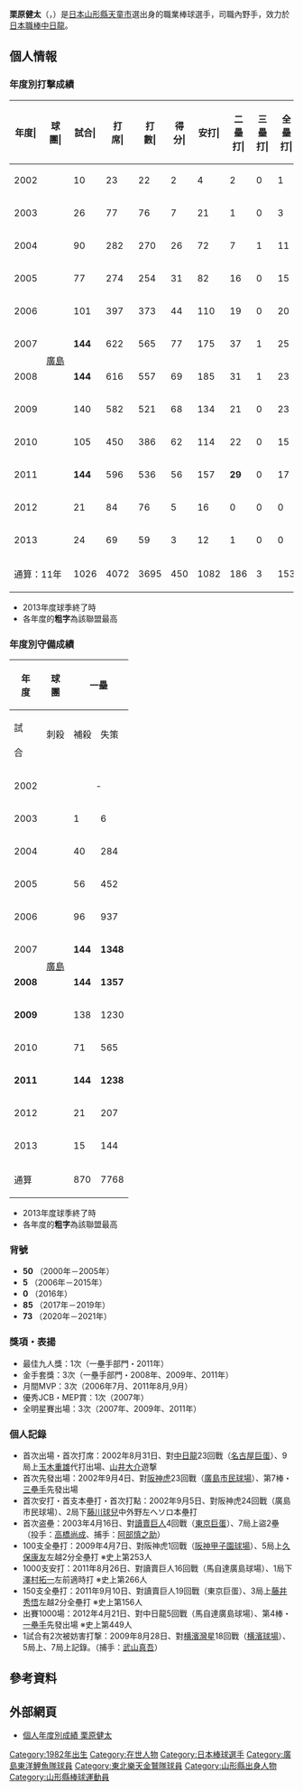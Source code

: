 {{Infobox NPB player|
|name=栗原健太|
|image=K kurihara20190313.jpg|
|width=300|
|position=內野手|
|team=|
|number=|
|bats=右|
|throws=右|
|birthdate={{birth_date_and_age|1982|1|8|mf=y}}|
|birthplace={{JPN}}[[山形縣|山形縣]][[天童市|天童市]]|
|debutdate=8月31日
|debutyear=2002年
|debutteam=廣島東洋鯉魚
|statyear=2016年球季
|stat1label=打擊率
|stat1value=0.294
|stat2label=全壘打
|stat2value=153
|stat3label=打點
|stat3value=582
|stat4label=盜壘
|stat4value=17
|teams=<nowiki></nowiki>
* [[日本大學山形高等學校|日本大學山形高等學校]]
* [[廣島東洋鯉魚|廣島東洋鯉魚]](2000年－2015年)
* [[東北樂天金鷲|東北樂天金鷲]](2016年)
'''教練時期'''
* [[東北樂天金鷲|東北樂天金鷲]]二軍打擊教練（2017年－2018年）
* [[東北樂天金鷲|東北樂天金鷲]]一軍打擊教練（2018年）
* [[東北樂天金鷲|東北樂天金鷲]]二軍打擊教練（2019年）
* [[中日龍|中日龍]]一軍打擊教練（2020年－2021年）
}}

'''栗原健太'''（{{jpn|j=栗原 健太|hg=くりはら けんた|rm=Kurihara Kenta}}，{{bd|1982年|1月8日|catIdx=Kurihara, Kenta}}）是[[日本|日本]][[山形縣|山形縣]][[天童市|天童市]]選出身的職業棒球選手，司職內野手，效力於[[日本職棒|日本職棒]][[中日龍|中日龍]]。

== 個人情報 ==
=== 年度別打擊成績 ===
{| class="wikitable" style="text-align:right; font-size:small"
|-bgcolor="#efefef"
!年度|!!球團|!!試合|!!打<br>席|!!打<br>數|!!得分|!!安打|!!二<br>壘<br>打|!!三<br>壘<br>打|!!全<br>壘<br>打|!!壘<br>打<br>數|!!打點|!!盜壘|!!盜<br>壘<br>刺|!!觸擊|!!犧<br>牲<br>打|!!保送|!!敬遠|!!觸身|!!三振|!!雙殺|!!打<br>擊<br>率|!!上<br>壘<br>率|!!長<br>打<br>率|!!OPS
|-
|style="text-align: center;"|2002
|rowspan="12" style="text-align:center; white-space:nowrap;"|[[廣島東洋鯉魚|廣島]]
|10||23||22||2||4||2||0||1||9||1||0||0||0||0||0||0||1||7||0||.182||.217||.409||.626
|-
|style="text-align: center;"|2003
|26||77||76||7||21||1||0||3||31||6||1||0||0||0||1||0||0||15||1||.276||.286||.408||.694
|-
|style="text-align: center;"|2004
|90||282||270||26||72||7||1||11||114||32||2||1||1||1||8||0||2||60||5||.267||.292||.422||.714
|-
|style="text-align: center;"|2005
|77||274||254||31||82||16||0||15||143||43||0||1||1||1||17||0||1||63||12||.323||.366||.563||.929
|-
|style="text-align: center;"|2006
|101||397||373||44||110||19||0||20||189||69||2||1||0||3||21||1||0||90||7||.295||.330||.507||.837
|-
|style="text-align: center;"|2007
|'''144'''||622||565||77||175||37||1||25||289||92||3||4||0||6||46||2||3||94||13||.310||.361||.512||.873
|-
|style="text-align: center;"|2008
|'''144'''||616||557||69||185||31||1||23||287||103||5||4||0||4||42||2||'''12'''||68||18||.332||.389||.515||.904
|-
|style="text-align: center;"|2009
|140||582||521||68||134||21||0||23||224||79||1||6||0||2||48||1||7||82||11||.257||.327||.430||.757
|-
|style="text-align: center;"|2010
|105||450||386||62||114||22||0||15||181||65||3||3||0||6||51||2||7||70||10||.295||.382||.469||.851
|-
|style="text-align: center;"|2011
|'''144'''||596||536||56||157||'''29'''||0||17||237||87||0||1||0||'''7'''||40||3||12||84||11||.293||.351||.442||.793
|-
|style="text-align: center;"|2012
|21||84||76||5||16||0||0||0||16||5||0||0||0||2||6||0||0||15||1||.211||.262||.211||.472
|-
|style="text-align: center;"|2013
|24||69||59||3||12||1||0||0||13||4||0||0||0||0||10||0||0||12||3||.203||.319||.220||.539
|-
!colspan="2"|通算：11年
|1026||4072||3695||450||1082||186||3||153||1733||586||17||21||2||32||290||11||45||660||92||.293||.349||.469||.818
|}
* 2013年度球季終了時
* 各年度的'''粗字'''為該聯盟最高

=== 年度別守備成績 ===
{| class="wikitable" style="text-align: right; font-size: small;"
!rowspan="2"|年<br />度!!rowspan="2"|球<br />團!!colspan="6"|一壘!!colspan="6"|三壘
|-style="line-height:1.25em; text-align:center;"
!試<br /><br />合!!刺殺<br /><br />!!補殺<br /><br />!!失策<br /><br />!!併殺<br /><br />!!守備率<br /><br />!!試<br /><br />合!!刺<br /><br />殺!!補<br /><br />殺!!失<br /><br />策!!併<br /><br />殺!!守<br />備<br />率
|-
|style="text-align: center;"|2002
|rowspan="12" style="text-align:center; white-space:nowrap;"|[[廣島東洋鯉魚|廣島]]
|colspan="6" style="text-align: center;"|-||8||3||6||2||0||.818
|-
|style="text-align: center;"|2003
|1||6||1||0||1||1.000||20||15||35||3||1||.943
|-
|style="text-align: center;"|2004
|40||284||23||1||24||.997||50||18||61||6||5||.929
|-
|style="text-align: center;"|2005
|56||452||39||3||39||.994||15||9||20||2||1||.951
|-
|style="text-align: center;"|2006
|96||937||47||9||75||.991||1||0||1||0||0||1.000
|-
|style="text-align: center;"|2007
|'''144'''||'''1348'''||85||8||'''119'''||.994||colspan="6" style="text-align: center;"|-
|-
|style="text-align: center;"|'''2008'''
|'''144'''||'''1357'''||78||'''7'''||'''111'''||.995||colspan="6" style="text-align: center;"|-
|-
|style="text-align: center;"|'''2009'''
|138||1230||'''92'''||13||87||'''.990'''||colspan="6" style="text-align: center;"|-
|-
|style="text-align: center;"|2010
|71||565||31||3||50||.995||46||32||64||10||5||.906
|-
|style="text-align: center;"|'''2011'''
|'''144'''||'''1238'''||'''100'''||6||'''79'''||.996||colspan="6" style="text-align: center;"|-
|-
|style="text-align: center;"|2012
|21||207||16||0||16||1.000||colspan="6" style="text-align: center;"|-
|-
|style="text-align: center;"|2013
|15||144||8||1||12||.993||colspan="6" style="text-align: center;"|-
|-
!colspan="2"|通算
|870||7768||520||51||613||.994||140||77||187||23||12||.920
|}
* 2013年度球季終了時
* 各年度的'''粗字'''為該聯盟最高

=== 背號 ===
* '''50''' （2000年－2005年）
* '''5''' （2006年－2015年）
* '''0''' （2016年）
* '''85''' （2017年－2019年）
* '''73''' （2020年－2021年）

=== 獎項・表揚 ===
* 最佳九人獎：1次（一壘手部門・2011年）
* 金手套獎：3次（一壘手部門・2008年、2009年、2011年）
* 月間MVP：3次（2006年7月、2011年8月,9月）
* 優秀JCB・MEP賞：1次（2007年）
* 全明星賽出場：3次（2007年、2009年、2011年）

=== 個人記錄 ===
* 首次出場・首次打席：2002年8月31日、對[[中日龍|中日龍]]23回戰（[[名古屋巨蛋|名古屋巨蛋]]）、9局上[[玉木重雄|玉木重雄]]代打出場、[[山井大介|山井大介]]遊撃
* 首次先發出場：2002年9月4日、對[[阪神虎|阪神虎]]23回戰（[[廣島市民球場|廣島市民球場]]）、第7棒・[[三壘手|三壘手]]先發出場
* 首次安打・首支本壘打・首次打點：2002年9月5日、對阪神虎24回戰（廣島市民球場）、2局下[[藤川球兒|藤川球兒]]中外野左へソロ本壘打
* 首次盗壘：2003年4月16日、對[[讀賣巨人|讀賣巨人]]4回戰（[[東京巨蛋|東京巨蛋]]）、7局上盜2壘（投手：[[高橋尚成|高橋尚成]]、捕手：[[阿部慎之助|阿部慎之助]]）
* 100支全壘打：2009年4月7日、對阪神虎1回戰（[[阪神甲子園球場|阪神甲子園球場]]）、5局上[[久保康友|久保康友]]左越2分全壘打 ※史上第253人
* 1000支安打：2011年8月26日、對讀賣巨人16回戰（馬自達廣島球場）、1局下[[澤村拓一|澤村拓一]]左前適時打 ※史上第266人
* 150支全壘打：2011年9月10日、對讀賣巨人19回戰（東京巨蛋）、3局上[[藤井秀悟|藤井秀悟]]左越2分全壘打 ※史上第156人
* 出賽1000場：2012年4月21日、對中日龍5回戰（馬自達廣島球場）、第4棒・[[一壘手|一壘手]]先發出場 ※史上第449人
* 1試合有2次被妨害打撃：2009年8月28日、對[[横濱灣星|横濱灣星]]18回戰（[[横濱球場|横濱球場]]）、5局上、7局上記錄。（捕手：[[武山真吾|武山真吾]]）

== 參考資料 ==
{{reflist}}

==外部網頁==
* [https://npb.jp/bis/players/31535111.html 個人年度別成績 栗原健太] {{Wayback|url=https://npb.jp/bis/players/31535111.html |date=20210118163607 }} {{ja icon}} 

{{2009年第二屆世界棒球經典賽日本成棒代表隊}}
{{DEFAULTSORT:Kurihara, Kenta}}
[[Category:1982年出生|Category:1982年出生]]
[[Category:在世人物|Category:在世人物]]
[[Category:日本棒球選手|Category:日本棒球選手]]
[[Category:廣島東洋鯉魚隊球員|Category:廣島東洋鯉魚隊球員]]
[[Category:東北樂天金鷲隊球員|Category:東北樂天金鷲隊球員]]
[[Category:山形縣出身人物|Category:山形縣出身人物]]
[[Category:山形縣棒球運動員|Category:山形縣棒球運動員]]